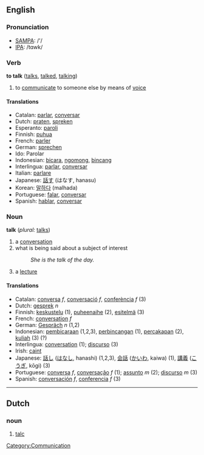 ==English==

===Pronunciation===
*[[w:SAMPA|SAMPA]]: /'/
*[[w:IPA|IPA]]: /tɑwk/

===Verb===
'''to talk''' ([[talks]], [[talked]], [[talking]])
# to [[communicate]] to someone else by means of [[voice]]

==== Translations ====
*Catalan: [[parlar]], [[conversar]]
*Dutch: [[praten]], [[spreken]]
*Esperanto: [[paroli]]
*Finnish: [[puhua]]
*French: [[parler]]
*German: [[sprechen]]
*Ido: Parolar
*Indonesian: [[bicara]], [[ngomong]], [[bincang]]
*Interlingua: [[parlar]], [[conversar]]
*Italian: [[parlare]]
*Japanese: [[話す]] (はなす, hanasu)
*Korean: [[말하다]] (malhada)
*Portuguese: [[falar]], [[conversar]]
*Spanish: [[hablar]], [[conversar]]

===Noun===
'''talk'''  (''plural:'' [[talks]])
#a [[conversation]]
#what is being said about a subject of interest
#:''She is the talk of the day.''
# a [[lecture]]

==== Translations ====
*Catalan: [[conversa]] ''f'', [[conversació]] ''f'', [[conferència]] ''f'' (3)
*Dutch: [[gesprek]] ''n''
*Finnish: [[keskustelu]] (1), [[puheenaihe]] (2), [[esitelmä]] (3)
*French: [[conversation]] ''f''
*German: [[Gespräch]] ''n'' (1,2)
*Indonesian:  [[bicara|pembicaraan]] (1,2,3), [[bincang|perbincangan]] (1), [[cakap|percakapan]] (2), [[kuliah]] (3) (?)
*Interlingua: [[conversation]] (1); [[discurso]] (3)
*Irish: [[caint]]
*Japanese: [[話し]] ([[はなし]], hanashi) (1,2,3), [[会話]] ([[かいわ]], kaiwa) (1), [[講義]] ([[こうぎ]], kōgi) (3)
*Portuguese: [[conversa]] ''f'', [[conversação]] ''f'' (1); [[assunto]] ''m'' (2); [[discurso]] ''m'' (3)
*Spanish: [[conversación]] ''f'', [[conferencia]] ''f'' (3)
----

==Dutch==
===noun===
#[[talc]]

[[Category:Communication]]